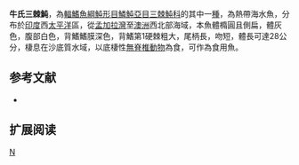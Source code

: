 {{Speciesbox 
| taxon =  Triacanthus nieuhofii
| image = Triacanthus nieuhofii.jpg
| status = NE
| status_system = IUCN3.1
| authority = [[Bleeker|Bleeker]], 1852
| synonyms = * ''Triacanthus nieuhofi ,Bleeker, 1852 ''
}}
'''牛氏三棘魨'''，為[[輻鰭魚綱|輻鰭魚綱]][[魨形目|魨形目]][[鱗魨亞目|鱗魨亞目]][[三棘魨科|三棘魨科]]的其中一[[種|種]]，為熱帶海水魚，分布於[[印度|印度]]西[[太平洋|太平洋]]區，從[[孟加拉灣|孟加拉灣]]至[[澳洲|澳洲]]西北部海域，本魚體橢圓且側扁，體灰色，腹部白色，背鰭鰭膜深色，背鰭第1硬棘粗大，尾柄長，吻短，體長可達28公分，棲息在沙底質水域，以底棲性[[無脊椎動物|無脊椎動物]]為食，可作為食用魚。

==参考文献==
*{{FishBase_species|genus=Triacanthus|species=nieuhofii |year=2014|month=2}}

== 扩展阅读 ==
{{refbegin}}
{{wikispecies-inline|Triacanthus nieuhofii|牛氏三棘魨}}
{{refend}}
{{Taxonbar|from=Q2109871}}

[[Category:三棘魨屬|N]]